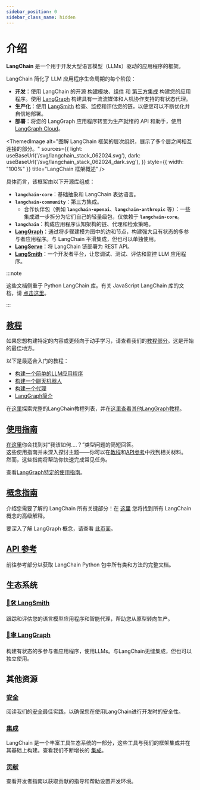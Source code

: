 ```yaml
---
sidebar_position: 0
sidebar_class_name: hidden
---
```


# 介绍

**LangChain** 是一个用于开发大型语言模型（LLMs）驱动的应用程序的框架。

LangChain 简化了 LLM 应用程序生命周期的每个阶段：
- **开发**：使用 LangChain 的开源 [构建模块](/docs/concepts#langchain-expression-language-lcel)、[组件](/docs/concepts) 和 [第三方集成](/docs/integrations/platforms/) 构建您的应用程序。使用 [LangGraph](/docs/concepts/#langgraph) 构建具有一流流媒体和人机协作支持的有状态代理。
- **生产化**：使用 [LangSmith](https://docs.smith.langchain.com/) 检查、监控和评估您的链，以便您可以不断优化并自信地部署。
- **部署**：将您的 LangGraph 应用程序转变为生产就绪的 API 和助手，使用 [LangGraph Cloud](https://langchain-ai.github.io/langgraph/cloud/)。


<ThemedImage
  alt="图解 LangChain 框架的层次组织，展示了多个层之间相互连接的部分。"
  sources={{
    light: useBaseUrl('/svg/langchain_stack_062024.svg'),
    dark: useBaseUrl('/svg/langchain_stack_062024_dark.svg'),
  }}
  style={{ width: "100%" }}
  title="LangChain 框架概述"
/>

具体而言，该框架由以下开源库组成：

- **`langchain-core`**：基础抽象和 LangChain 表达语言。
- **`langchain-community`**：第三方集成。
  - 合作伙伴包（例如 **`langchain-openai`**、**`langchain-anthropic`** 等）：一些集成进一步拆分为它们自己的轻量级包，仅依赖于 **`langchain-core`**。
- **`langchain`**：构成应用程序认知架构的链、代理和检索策略。
- **[LangGraph](https://langchain-ai.github.io/langgraph)**：通过将步骤建模为图中的边和节点，构建强大且有状态的多参与者应用程序。与 LangChain 平滑集成，但也可以单独使用。
- **[LangServe](/docs/langserve)**：将 LangChain 链部署为 REST API。
- **[LangSmith](https://docs.smith.langchain.com)**：一个开发者平台，让您调试、测试、评估和监控 LLM 应用程序。

:::note

这些文档侧重于 Python LangChain 库。有关 JavaScript LangChain 库的文档，请 [点击这里](https://js.langchain.com)。

:::

## [教程](/docs/tutorials)

如果您想构建特定的内容或更倾向于动手学习，请查看我们的[教程部分](/docs/tutorials)。这是开始的最佳地方。

以下是最适合入门的教程：

- [构建一个简单的LLM应用程序](/docs/tutorials/llm_chain)
- [构建一个聊天机器人](/docs/tutorials/chatbot)
- [构建一个代理](/docs/tutorials/agents)
- [LangGraph简介](https://langchain-ai.github.io/langgraph/tutorials/introduction/)

在[这里](/docs/tutorials)探索完整的LangChain教程列表，并在[这里查看其他LangGraph教程](https://langchain-ai.github.io/langgraph/tutorials/)。

## [使用指南](/docs/how_to)

[在这里](/docs/how_to)你会找到对“我该如何....？”类型问题的简短回答。  
这些使用指南并未深入探讨主题——你可以在[教程](/docs/tutorials)和[API参考](https://api.python.langchain.com/en/latest/)中找到相关材料。  
然而，这些指南将帮助你快速完成常见任务。

查看[LangGraph特定的使用指南](https://langchain-ai.github.io/langgraph/how-tos/)。

## [概念指南](/docs/concepts)

介绍您需要了解的 LangChain 所有关键部分！在 [这里](/docs/concepts) 您将找到所有 LangChain 概念的高级解释。

要深入了解 LangGraph 概念，请查看 [此页面](https://langchain-ai.github.io/langgraph/concepts/)。

## [API 参考](https://api.python.langchain.com)
前往参考部分以获取 LangChain Python 包中所有类和方法的完整文档。

## 生态系统

### [🦜🛠️ LangSmith](https://docs.smith.langchain.com)
跟踪和评估您的语言模型应用程序和智能代理，帮助您从原型转向生产。

### [🦜🕸️ LangGraph](https://langchain-ai.github.io/langgraph)
构建有状态的多参与者应用程序，使用LLMs。与LangChain无缝集成，但也可以独立使用。

## 其他资源

### [安全](/docs/security)
阅读我们的[安全](/docs/security)最佳实践，以确保您在使用LangChain进行开发时的安全性。

### [集成](/docs/integrations/providers/)
LangChain 是一个丰富工具生态系统的一部分，这些工具与我们的框架集成并在其基础上构建。查看我们不断增长的 [集成](/docs/integrations/providers/)。

### [贡献](/docs/contributing)
查看开发者指南以获取贡献的指导和帮助设置开发环境。